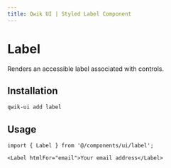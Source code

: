 ```yaml
---
title: Qwik UI | Styled Label Component
---
```



<StatusBanner status={statusByComponent.styled.Label} />

# Label

Renders an accessible label associated with controls.

<Showcase name="hero" vertical />

## Installation

```sh
qwik-ui add label
```

## Usage

```tsx
import { Label } from '@/components/ui/label';
```

```tsx
<Label htmlFor="email">Your email address</Label>
```
